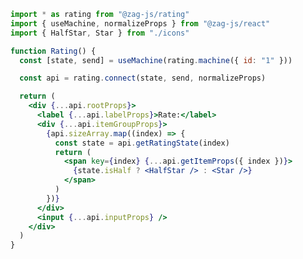 ```jsx
import * as rating from "@zag-js/rating"
import { useMachine, normalizeProps } from "@zag-js/react"
import { HalfStar, Star } from "./icons"

function Rating() {
  const [state, send] = useMachine(rating.machine({ id: "1" }))

  const api = rating.connect(state, send, normalizeProps)

  return (
    <div {...api.rootProps}>
      <label {...api.labelProps}>Rate:</label>
      <div {...api.itemGroupProps}>
        {api.sizeArray.map((index) => {
          const state = api.getRatingState(index)
          return (
            <span key={index} {...api.getItemProps({ index })}>
              {state.isHalf ? <HalfStar /> : <Star />}
            </span>
          )
        })}
      </div>
      <input {...api.inputProps} />
    </div>
  )
}
```
